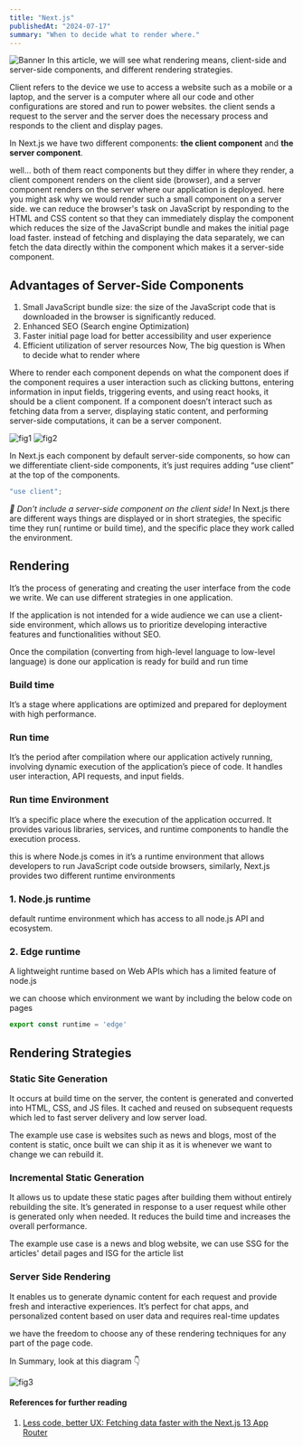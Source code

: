 ```yaml
---
title: "Next.js"
publishedAt: "2024-07-17"
summary: "When to decide what to render where."
---
```


![Banner](https://miro.medium.com/v2/resize:fit:1100/format:webp/1*6hbif5Ftd9KBPbaUftFXug.png)
In this article, we will see what rendering means, client-side and server-side components, and different rendering strategies.

Client refers to the device we use to access a website such as a mobile or a laptop, and the server is a computer where all our code and other configurations are stored and run to power websites. the client sends a request to the server and the server does the necessary process and responds to the client and display pages.

In Next.js we have two different components: **the client component** and **the server component**.

well… both of them react components but they differ in where they render, a client component renders on the client side (browser), and a server component renders on the server where our application is deployed. here you might ask why we would render such a small component on a server side. we can reduce the browser's task on JavaScript by responding to the HTML and CSS content so that they can immediately display the component which reduces the size of the JavaScript bundle and makes the initial page load faster. instead of fetching and displaying the data separately, we can fetch the data directly within the component which makes it a server-side component.

## Advantages of Server-Side Components

1. Small JavaScript bundle size: the size of the JavaScript code that is downloaded in the browser is significantly reduced.
2. Enhanced SEO (Search engine Optimization)
3. Faster initial page load for better accessibility and user experience
4. Efficient utilization of server resources
Now, The big question is When to decide what to render where

Where to render each component depends on what the component does if the component requires a user interaction such as clicking buttons, entering information in input fields, triggering events, and using react hooks, it should be a client component. If a component doesn’t interact such as fetching data from a server, displaying static content, and performing server-side computations, it can be a server component.

![fig1](https://miro.medium.com/v2/resize:fit:1100/format:webp/1*J8oNJzzyCq8EdUT4rOzqMg.png)
![fig2](https://miro.medium.com/v2/resize:fit:1100/format:webp/1*DoESVybZPs5lmLdSrHkihw.png)

In Next.js each component by default server-side components, 
so how can we differentiate client-side components, it’s just requires adding “use client” at the top of the components.

```jsx
"use client";
```

*📌 Don’t include a server-side component on the client side!*
In Next.js there are different ways things are displayed or in short strategies, the specific time they run( runtime or build time), and the specific place they work called the environment.

## Rendering
It’s the process of generating and creating the user interface from the code we write. We can use different strategies in one application.

If the application is not intended for a wide audience we can use a client-side environment, which allows us to prioritize developing interactive features and functionalities without SEO.

Once the compilation (converting from high-level language to low-level language) is done our application is ready for build and run time

### Build time

It’s a stage where applications are optimized and prepared for deployment with high performance.

### Run time

It’s the period after compilation where our application actively running, involving dynamic execution of the application’s piece of code. It handles user interaction, API requests, and input fields.

### Run time Environment

It’s a specific place where the execution of the application occurred. It provides various libraries, services, and runtime components to handle the execution process.

this is where Node.js comes in it’s a runtime environment that allows developers to run JavaScript code outside browsers, similarly, Next.js provides two different runtime environments

### 1. Node.js runtime
default runtime environment which has access to all node.js API and ecosystem.

### 2. Edge runtime

A lightweight runtime based on Web APIs which has a limited feature of node.js

we can choose which environment we want by including the below code on pages

```jsx
export const runtime = 'edge'
```

## Rendering Strategies
### Static Site Generation
It occurs at build time on the server, the content is generated and converted into HTML, CSS, and JS files. It cached and reused on subsequent requests which led to fast server delivery and low server load.

The example use case is websites such as news and blogs, most of the content is static, once built we can ship it as it is whenever we want to change we can rebuild it.

### Incremental Static Generation
It allows us to update these static pages after building them without entirely rebuilding the site. It’s generated in response to a user request while other is generated only when needed. It reduces the build time and increases the overall performance.

The example use case is a news and blog website, we can use SSG for the articles' detail pages and ISG for the article list

### Server Side Rendering
It enables us to generate dynamic content for each request and provide fresh and interactive experiences. It’s perfect for chat apps, and personalized content based on user data and requires real-time updates

we have the freedom to choose any of these rendering techniques for any part of the page code.

In Summary, look at this diagram 👇

![fig3](https://miro.medium.com/v2/resize:fit:1100/format:webp/1*HFF9M9CjnuY8Zepz764urQ.png)

#### References for further reading
1. [Less code, better UX: Fetching data faster with the Next.js 13 App Router](https://vercel.com/blog/nextjs-app-router-data-fetching)